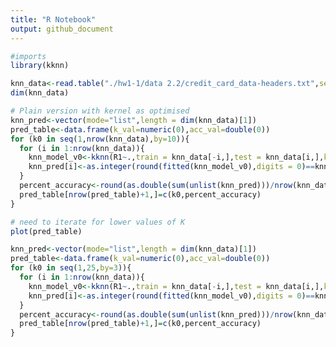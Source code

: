 ```yaml
---
title: "R Notebook"
output: github_document
---
```


```r
#imports
library(kknn)
```

```r
knn_data<-read.table("./hw1-1/data 2.2/credit_card_data-headers.txt",sep='\t',header=TRUE)
dim(knn_data)
```

```r
# Plain version with kernel as optimised 
knn_pred<-vector(mode="list",length = dim(knn_data)[1])
pred_table<-data.frame(k_val=numeric(0),acc_val=double(0))
for (k0 in seq(1,nrow(knn_data),by=10)){
  for (i in 1:nrow(knn_data)){
    knn_model_v0<-kknn(R1~.,train = knn_data[-i,],test = knn_data[i,],k=k0,kernel="optimal",scale = TRUE)
    knn_pred[i]<-as.integer(round(fitted(knn_model_v0),digits = 0)==knn_data$R1[i]) 
  }
  percent_accuracy<-round(as.double(sum(unlist(knn_pred)))/nrow(knn_data),digits =2)
  pred_table[nrow(pred_table)+1,]=c(k0,percent_accuracy)
}
```

```r
# need to iterate for lower values of K
plot(pred_table)
```

```r
knn_pred<-vector(mode="list",length = dim(knn_data)[1])
pred_table<-data.frame(k_val=numeric(0),acc_val=double(0))
for (k0 in seq(1,25,by=3)){
  for (i in 1:nrow(knn_data)){
    knn_model_v0<-kknn(R1~.,train = knn_data[-i,],test = knn_data[i,],k=k0,kernel="optimal",scale = TRUE)
    knn_pred[i]<-as.integer(round(fitted(knn_model_v0),digits = 0)==knn_data$R1[i]) 
  }
  percent_accuracy<-round(as.double(sum(unlist(knn_pred)))/nrow(knn_data),digits =2)
  pred_table[nrow(pred_table)+1,]=c(k0,percent_accuracy)
}
```